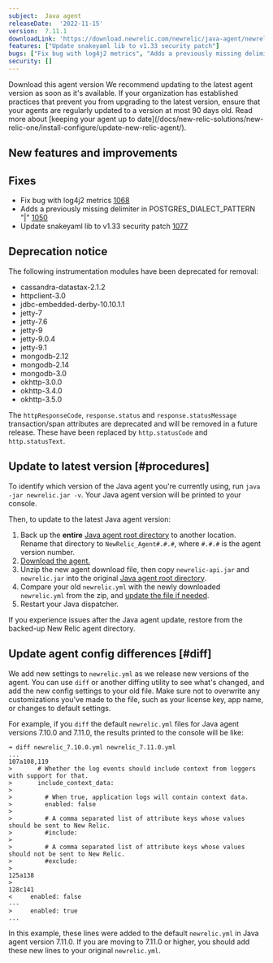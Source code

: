 ```yaml
---
subject:  Java agent
releaseDate:  '2022-11-15'
version:  7.11.1
downloadLink: 'https://download.newrelic.com/newrelic/java-agent/newrelic-agent/7.11.1/'
features: ["Update snakeyaml lib to v1.33 security patch"]
bugs: ["Fix bug with log4j2 metrics", "Adds a previously missing delimiter in POSTGRES_DIALECT_PATTERN"]
security: []
---
```


<ButtonGroup>
  <ButtonLink
    role="button"
    to="https://download.newrelic.com/newrelic/java-agent/newrelic-agent/7.11.1/"
    variant="primary"
  >
    Download this agent version
  </ButtonLink>
</ButtonGroup>

<Callout variant="important">
  We recommend updating to the latest agent version as soon as it's available. If your organization has established practices that prevent you from upgrading to the latest version, ensure that your agents are regularly updated to a version at most 90 days old. Read more about [keeping your agent up to date](/docs/new-relic-solutions/new-relic-one/install-configure/update-new-relic-agent/).
</Callout>

## New features and improvements

## Fixes

* Fix bug with log4j2 metrics [1068](https://github.com/newrelic/newrelic-java-agent/pull/1068)
* Adds a previously missing delimiter in POSTGRES_DIALECT_PATTERN "|" [1050](https://github.com/newrelic/newrelic-java-agent/pull/1050)
* Update snakeyaml lib to v1.33 security patch [1077](https://github.com/newrelic/newrelic-java-agent/pull/1077)

## Deprecation notice

The following instrumentation modules have been deprecated for removal:

* cassandra-datastax-2.1.2
* httpclient-3.0
* jdbc-embedded-derby-10.10.1.1
* jetty-7
* jetty-7.6
* jetty-9
* jetty-9.0.4
* jetty-9.1
* mongodb-2.12
* mongodb-2.14
* mongodb-3.0
* okhttp-3.0.0
* okhttp-3.4.0
* okhttp-3.5.0

The `httpResponseCode`, `response.status` and `response.statusMessage` transaction/span attributes are deprecated and will be removed in a future release. These have been replaced by `http.statusCode` and `http.statusText`.

## Update to latest version [#procedures]

To identify which version of the Java agent you're currently using, run `java -jar newrelic.jar -v`. Your Java agent version will be printed to your console.

Then, to update to the latest Java agent version:

1. Back up the **entire** [Java agent root directory](/docs/agents/manage-apm-agents/troubleshooting/find-agent-root-directory#java-agent) to another location. Rename that directory to `NewRelic_Agent#.#.#`, where `#.#.#` is the agent version number.
2. [Download the agent.](/docs/release-notes/agent-release-notes/java-release-notes)
3. Unzip the new agent download file, then copy `newrelic-api.jar` and `newrelic.jar` into the original [Java agent root directory](/docs/agents/manage-apm-agents/troubleshooting/find-agent-root-directory#java-agent).
4. Compare your old `newrelic.yml` with the newly downloaded `newrelic.yml` from the zip, and [update the file if needed](#diff).
5. Restart your Java dispatcher.

If you experience issues after the Java agent update, restore from the backed-up New Relic agent directory.

## Update agent config differences [#diff]

We add new settings to `newrelic.yml` as we release new versions of the agent. You can use `diff` or another diffing utility to see what's changed, and add the new config settings to your old file. Make sure not to overwrite any customizations you've made to the file, such as your license key, app name, or changes to default settings.

For example, if you `diff` the default `newrelic.yml` files for Java agent versions 7.10.0 and 7.11.0, the results printed to the console will be like:

```
➜ diff newrelic_7.10.0.yml newrelic_7.11.0.yml
...
107a108,119
>       # Whether the log events should include context from loggers with support for that.
>       include_context_data:
>
>         # When true, application logs will contain context data.
>         enabled: false
>
>         # A comma separated list of attribute keys whose values should be sent to New Relic.
>         #include:
>
>         # A comma separated list of attribute keys whose values should not be sent to New Relic.
>         #exclude:
>
125a138
>
128c141
<     enabled: false
---
>     enabled: true
...
```

In this example, these lines were added to the default `newrelic.yml` in Java agent version 7.11.0. If you are moving to 7.11.0 or higher, you should add these new lines to your original `newrelic.yml`.
